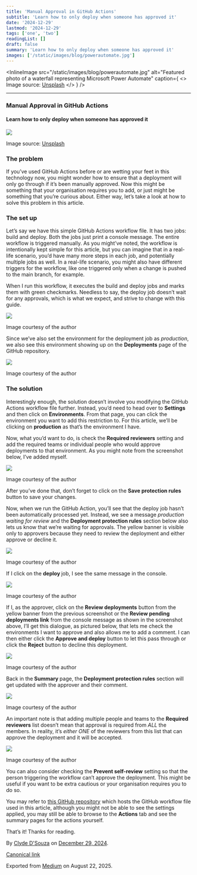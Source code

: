 ```yaml
---
title: 'Manual Approval in GitHub Actions'
subtitle: 'Learn how to only deploy when someone has approved it'
date: '2024-12-29'
lastmod: '2024-12-29'
tags: ['one', 'two']
readingList: []
draft: false
summary: 'Learn how to only deploy when someone has approved it'
images: ['/static/images/blog/powerautomate.jpg']
---
```


<InlineImage
  src="/static/images/blog/powerautomate.jpg"
  alt="Featured photo of a waterfall representing Microsoft Power Automate"
  caption={
    <>
      Image source: <a href="https://unsplash.com/photos/waAAaeC9hns">Unsplash</a>
    </>
  }
/>

***

### Manual Approval in GitHub Actions

#### Learn how to only deploy when someone has approved it

![](https://cdn-images-1.medium.com/max/800/1*qrHb7HXyjIoqqjjZUiAlzA.jpeg)

Image source: [Unsplash](https://unsplash.com/photos/a-man-riding-a-bike-down-a-lush-green-field-4KWR4Ltgjp0)

### The problem

If you’ve used GitHub Actions before or are wetting your feet in this technology now, you might wonder how to ensure that a deployment will only go through if it’s been manually approved. Now this might be something that your organisation requires you to add, or just might be something that you’re curious about. Either way, let’s take a look at how to solve this problem in this article.

### The set up

Let’s say we have this simple GitHub Actions workflow file. It has two jobs: build and deploy. Both the jobs just print a console message. The entire workflow is triggered manually. As you might’ve noted, the workflow is intentionally kept simple for this article, but you can imagine that in a real-life scenario, you’d have many more steps in each job, and potentially multiple jobs as well. In a real-life scenario, you might also have different triggers for the workflow, like one triggered only when a change is pushed to the main branch, for example.

When I run this workflow, it executes the build and deploy jobs and marks them with green checkmarks. Needless to say, the deploy job doesn’t wait for any approvals, which is what we expect, and strive to change with this guide.

![](https://cdn-images-1.medium.com/max/800/1*w7oGbrMO1OAv22spUGQ00g.png)

Image courtesy of the author

Since we’ve also set the environment for the deployment job as *production*, we also see this environment showing up on the **Deployments** page of the GitHub repository.

![](https://cdn-images-1.medium.com/max/800/1*Cpbsl-FdYt7spWHxjjFh2Q.png)

Image courtesy of the author

### The solution

Interestingly enough, the solution doesn’t involve you modifying the GitHub Actions workflow file further. Instead, you’d need to head over to **Settings** and then click on **Environments**. From that page, you can click the environment you want to add this restriction to. For this article, we’ll be clicking on **production** as that’s the environment I have.

Now, what you’d want to do, is check the **Required reviewers** setting and add the required teams or individual people who would approve deployments to that environment. As you might note from the screenshot below, I’ve added myself.

![](https://cdn-images-1.medium.com/max/800/1*dUAaPKOW3U1LwNMxCw3cog.png)

Image courtesy of the author

After you’ve done that, don’t forget to click on the **Save protection rules** button to save your changes.

Now, when we run the GitHub Action, you’ll see that the deploy job hasn’t been automatically processed yet. Instead, we see a message *production waiting for review* and the **Deployment protection rules** section below also lets us know that we’re waiting for approvals. The yellow banner is visible only to approvers because they need to review the deployment and either approve or decline it.

![](https://cdn-images-1.medium.com/max/800/1*OQDVoXsazR4wtvhgeNhyLw.png)

Image courtesy of the author

If I click on the **deploy&#x20;**&#x6A;ob, I see the same message in the console.

![](https://cdn-images-1.medium.com/max/800/1*MHurgV9VpJ61hBHUJjn8Zg.png)

Image courtesy of the author

If I, as the approver, click on the **Review deployments** button from the yellow banner from the previous screenshot or the **Review pending deployments link** from the console message as shown in the screenshot above, I’ll get this dialogue, as pictured below, that lets me check the environments I want to approve and also allows me to add a comment. I can then either click the **Approve and deploy** button to let this pass through or click the **Reject** button to decline this deployment.

![](https://cdn-images-1.medium.com/max/800/1*d4_RXSdmre1Buni_DFpNhA.png)

Image courtesy of the author

Back in th&#x65;**&#x20;Summary&#x20;**&#x70;age, the **Deployment protection rules** section will get updated with the approver and their comment.

![](https://cdn-images-1.medium.com/max/800/1*Rp5J5cQHph7zxNUnmQDeYw.png)

Image courtesy of the author

An important note is that adding multiple people and teams to the **Required reviewers** list doesn’t mean that approval is required from *ALL* the members. In reality, it’s *either ONE* of the reviewers from this list that can approve the deployment and it will be accepted.

![](https://cdn-images-1.medium.com/max/800/1*10yL6QZeWzI4VfOs6zfRgA.png)

Image courtesy of the author

You can also consider checking the **Prevent self-review** setting so that the person triggering the workflow can’t approve the deployment. This might be useful if you want to be extra cautious or your organisation requires you to do so.

You may refer to [this GitHub repository](https://github.com/ClydeDz/github-actions-deploy-approve) which hosts the GitHub workflow file used in this article, although you might not be able to see the settings applied, you may still be able to browse to the **Actions** tab and see the summary pages for the actions yourself.

That’s it! Thanks for reading.

By [Clyde D'Souza](https://medium.com/@clydedz) on [December 29, 2024](https://medium.com/p/64c90f53cf81).

[Canonical link](https://medium.com/@clydedz/manual-approval-in-github-actions-64c90f53cf81)

Exported from [Medium](https://medium.com) on August 22, 2025.
